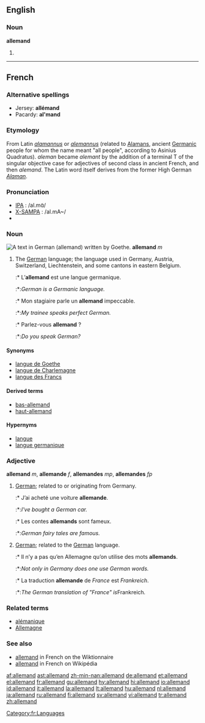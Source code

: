 {{see|Allemand}}
==English==

===Noun===
'''allemand'''

# {{misspelling of|allemande}}

----

==French==

===Alternative spellings===
* Jersey: '''allémand'''
* Pacardy: '''al'mand'''

===Etymology===
From Latin ''[[alamannus]]'' or ''[[alemannus]]'' (related to [[Alaman]]s, ancient [[Germanic]] people for whom the name meant "all people", according to Asinius Quadratus). ''aleman'' became ''alemant'' by the addition of a terminal T of the singular objective case for adjectives of second class in ancient French, and then ''alemand''. The Latin word itself derives from the former High German ''[[Alaman]]''.

===Pronunciation===
*[[IPA]] : /al.mɑ̃/
*[[X-SAMPA]] : /al.mA~/
*{{audio|fr-allemand-fr FR-Paris.ogg|Audio (Parisian)}}

===Noun===
[[Image:Goethe Faust Opening Fraktur 20052706.jpg|thumb|A text in German ('''allemand''') written by Goethe.]]
'''allemand''' ''m''

# The [[German]] language; the language used in Germany, Austria, Switzerland, Liechtenstein, and some cantons in eastern Belgium.
#:* L’'''allemand''' est une langue germanique.
#:*:''German is a Germanic language.''
#:* Mon stagiaire parle un '''allemand''' impeccable.
#:*:''My trainee speaks perfect German.''
#:* Parlez-vous '''allemand''' ?
#:*:''Do you speak German?''

====Synonyms====
* [[langue de Goethe]]
* [[langue de Charlemagne]]
* [[langue des Francs]]

====Derived terms====
* [[bas-allemand]]
* [[haut-allemand]]

====Hypernyms====
* [[langue]]
* [[langue germanique]]

===Adjective===
'''allemand''' ''m'', '''allemande''' ''f'', '''allemandes''' ''mp'', '''allemandes''' ''fp''

# [[German]]; related to or originating from Germany.
#:* J’ai acheté une voiture '''allemande'''.
#:*:''I've bought a German car.''
#:* Les contes '''allemands''' sont fameux.
#:*:''German fairy tales are famous.''
# [[German]]; related to the [[German]] language.
#:* Il n’y a pas qu’en Allemagne qu’on utilise des mots '''allemands'''.
#:*:''Not only in Germany does one use German words.''
#:* La traduction '''allemande''' de ''France'' est ''Frankreich''.
#:*:''The German translation of "France" is ''Frankreich''.''

===Related terms===
*[[alémanique]]
*[[Allemagne]]

===See also===
* [http://fr.wiktionary.org/wiki/allemand allemand] in French on the Wiktionnaire
* [http://fr.wikipedia.org/wiki/Allemand allemand] in French on Wikipédia

[[Category:fr:Languages]]

[[af:allemand]]
[[ast:allemand]]
[[zh-min-nan:allemand]]
[[de:allemand]]
[[et:allemand]]
[[el:allemand]]
[[fr:allemand]]
[[gu:allemand]]
[[hy:allemand]]
[[hi:allemand]]
[[io:allemand]]
[[id:allemand]]
[[it:allemand]]
[[la:allemand]]
[[lt:allemand]]
[[hu:allemand]]
[[nl:allemand]]
[[ja:allemand]]
[[ru:allemand]]
[[fi:allemand]]
[[sv:allemand]]
[[vi:allemand]]
[[tr:allemand]]
[[zh:allemand]]